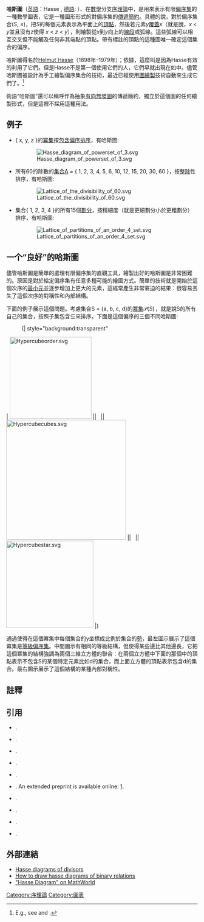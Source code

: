 '''哈斯圖'''（[[英語|英語]]：Hasse {{pronEng|ˈhæsə}}, [[德語|德語]]: {{IPA|/ˈhasə/}}）、在[[數學|數學]]分支[[序理論|序理論]]中，是用來表示有限[[偏序關係|偏序集]]的一種數學圖表，它是一種圖形形式的對偏序集的[[傳遞簡約|傳遞簡約]]。具體的說，對於偏序集合(''S'', ≤)，把''S''的每個元素表示為平面上的[[顶点_(图论)|頂點]]，然後若元素''y''[[覆蓋關係|覆蓋]]''x''（就是說，''x'' < ''y''並且沒有''z''使得 ''x'' < ''z'' < ''y''），則繪製從''x''到''y''向上的[[線段|線段]]或弧線。這些弧線可以相互交叉但不能觸及任何非其端點的頂點。帶有標註的頂點的這種圖唯一確定這個集合的偏序。

哈斯圖得名於[[Helmut_Hasse|Helmut Hasse]]（1898年–1979年）；依據{{harvtxt|Birkhoff|1948}}，這麼叫是因為Hasse有效的利用了它們。但是Hasse不是第一個使用它們的人，它們早就出現在如{{harvtxt|Vogt|1895}}中。儘管哈斯圖被設計為手工繪製偏序集合的技術，最近已經使用[[圖繪製|圖繪製]]技術自動來生成它們了。<ref>E.g., see {{harvtxt|Di Battista|Tamassia|1988}} and {{harvtxt|Freese|2004}}.</ref>

術語“哈斯圖”還可以稱呼作為抽象[[有向無環圖|有向無環圖]]的傳遞簡約，獨立於這個圖的任何繪製形式，但是這裡不採用這種用法。

==例子==

* { x, y, z }的[[冪集|冪集]]按[[子集|包含]][[偏序|偏序排序]]，有哈斯圖:

:[[File:Hasse_diagram_of_powerset_of_3.svg|none]]

*所有60的除數的[[集合_(數學)|集合]]A = { 1, 2, 3, 4, 5, 6, 10, 12, 15, 20, 30, 60 }，按[[整除|整除]]性排序，有哈斯圖:

:[[File:Lattice_of_the_divisibility_of_60.svg|none]]

*集合{ 1, 2, 3, 4 }的所有15個[[集合劃分|劃分]]，按精細度（就是更細劃分小於更粗劃分）排序，有哈斯圖:

:[[File:Lattice_of_partitions_of_an_order_4_set.svg|none]]

== 一个“良好”的哈斯圖 ==

儘管哈斯圖是簡單的處理有限偏序集的直觀工具，繪製出好的哈斯圖是非常困難的。原因是對於給定偏序集有任意多種可能的繪圖方式。簡單的技術就是開始於這個次序的[[最小元|最小元]]並逐步增加上更大的元素，這經常產生非常窘迫的結果：很容易丟失了這個次序的對稱性和內部結構。

下面的例子展示這個問題。考慮集合S = {a, b, c, d}的[[冪集|冪集]]<math>\mathcal{P}(S) \,</math>，就是說S的所有自己的集合，按照子集包含<math>\subseteq</math>來排序。下面是這個偏序的三個不同哈斯圖:

:{| style="background:transparent"
| [[File:Hypercubeorder.svg|215px]] ||   || [[File:Hypercubecubes.svg|315px]] ||   || [[File:Hypercubestar.svg|229px]]
|}

通過使得在這個冪集中每個集合的y坐標成比例於集合的[[勢|勢]]，最左圖示展示了這個冪集是[[等級偏序集|等級偏序集]]。中間圖示有相同的等級結構，但使得某些邊比其他邊長，它把這個冪集的結構強調為兩個三維立方體的聯合：在兩個立方體中下面的那個中的頂點表示不包含S的某個特定元素比如d的集合，而上面立方體的頂點表示包含d的集合。最右圖示展示了這個結構的某種內部對稱性。

==註釋==
{{reflist|2}}

==引用==
{{refbegin|2}}
*{{citation|first1=K. A.|last1=Baker|first2=P.|last2=Fishburn|author2-link=Peter C. Fishburn|first3=F. S.|last3=Roberts|author3-link=Fred S. Roberts|title=Partial orders of dimension 2|journal=Networks|volume=2|pages=11–28|issue=1|doi=10.1002/net.3230020103|year=1971}}.
*{{citation|last1=Bertolazzi|first1=R|last2=Di Battista|first2=G.|last3=Mannino|first3=C.|last4=Tamassia|first4=R.|author4-link=Roberto Tamassia|year=1993|contribution=Optimal upward planarity testing of single-source digraphs|title=[[European_Symposium_on_Algorithms|Proc. 1st European Symposium on Algorithms (ESA '93)]]|volume=726|series=Lecture Notes in Computer Science|publisher=Springer-Verlag|pages=37-48|doi=10.1007/3-540-57273-2_42}}.
*{{citation|first=Garrett|last=Birkhoff|authorlink=Garrett Birkhoff|title=Lattice Theory|edition=Revised|publisher=[[American_Mathematical_Society|American Mathematical Society]]|year=1948}}.
*{{citation|first=Hubert|last=Chan|contribution=A parameterized algorithm for upward planarity testing|title=Proc. 12th European Symposium on Algorithms (ESA '04)|year=2004|volume=3221|series=Lecture Notes in Computer Science|publisher=Springer-Verlag|pages=157–168|url=http://www.springerlink.com/content/pbxglecx113c6axl/}}{{Dead link|date=2020年2月 |bot=InternetArchiveBot |fix-attempted=yes }}.
*{{citation|first1=G.|last1=Di Battista|first2=R.|last2=Tamassia|author2-link=Roberto Tamassia|title=Algorithms for plane representation of acyclic digraphs|journal=Theoretical Computer Science|volume=61|year=1988|pages=175–178|doi=10.1016/0304-3975(88)90123-5}}.
*{{citation|first=Ralph|last=Freese|contribution=Automated lattice drawing|title=Concept Lattices|publisher=Springer-Verlag|series=Lecture Notes in Computer Science|volume=2961|pages=589–590|year=2004}}. An extended preprint is available online: [http://www.math.hawaii.edu/~ralph/Preprints/latdrawing.pdf]{{Webarchive|url=http://arquivo.pt/wayback/20160314184411/http://www.math.hawaii.edu/~ralph/Preprints/latdrawing.pdf |date=2016-03-14 }}.
*{{citation|first1=Ashim|last1=Garg|first2=Roberto|last2=Tamassia|author2-link=Roberto Tamassia|title=Upward planarity testing|journal=Order|volume=12|pages=109–133|year=1995a|doi=10.1007/BF01108622|issue=2}}.
*{{citation|first1=Ashim|last1=Garg|first2=Roberto|last2=Tamassia|author2-link=Roberto Tamassia|year=1995b|contribution=On the computational complexity of upward and rectilinear planarity testing|title=[[International_Symposium_on_Graph_Drawing|Graph Drawing (Proc. GD '94)]]|volume=894|series=LectureNotes in Computer Science|publisher=Springer-Verlag|pages=286–297|doi=10.1007/3-540-58950-3_384}}.
*{{citation|first1=Michael|last1=Jünger|first2=Sebastian|last2=Leipert|contribution=Level planar embedding in linear time|title=[[International_Symposium_on_Graph_Drawing|Graph Drawing (Proc. GD '99)]]|year=1999|pages=72–81|doi=10.1007/3-540-46648-7_7}}.
*{{citation|first=Henri Gustav|last=Vogt|publisher=Nony|year=1895|page=91|title=Leçons sur la résolution algébrique des équations}}.
{{refend}}

==外部連結==
{{Commons category|Hasse diagrams}}
*[https://web.archive.org/web/20090417023642/http://www.win.tue.nl/ida/demo/c1s1ja.html Hasse diagrams of divisors]
*[http://www.math.northwestern.edu/~mlerma/courses/cs310-04w/notes/dm-relations.pdf How to draw hasse diagrams of binary relations]{{Wayback|url=http://www.math.northwestern.edu/~mlerma/courses/cs310-04w/notes/dm-relations.pdf |date=20090912101209 }}
*[http://mathworld.wolfram.com/HasseDiagram.html "Hasse Diagram" on MathWorld]{{Wayback|url=http://mathworld.wolfram.com/HasseDiagram.html |date=20181024135457 }}

[[Category:序理論|Category:序理論]]
[[Category:圖表|Category:圖表]]